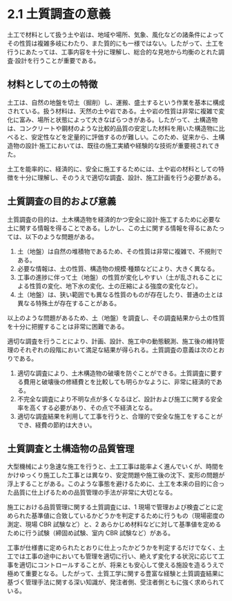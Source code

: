 # 2.1 土質調査の意義

土工で材料として扱う土や岩は、地域や場所、気象、風化などの諸条件によってその性質は複雑多岐にわたり、また質的にも一様ではない。したがって、土工を行うにあたっては、工事内容を十分に理解し、総合的な見地から均衡のとれた調査·設計を行うことが重要である。

## 材料としての土の特徴

土工は、自然の地盤を切土（掘削）し、運搬、盛土するという作業を基本に構成されている。扱う材料は、天然の土や岩である。土や岩の性質は非常に複雑で変化に富み、場所と状態によって大きなばらつきがある。したがって、土構造物は、コンクリートや鋼材のような比較的品質の安定した材料を用いた構造物に比べると、安定性などを定量的に評価するのが難しい。このため、従来から、土構造物の設計·施工においては、既往の施工実績や経験的な技術が重要視されてきた。

土工を能率的に、経済的に、安全に施工するためには、土や岩の材料としての特徴を十分に理解し、そのうえで適切な調査、設計、施工計画を行う必要がある。

## 土質調査の目的および意義

土質調査の目的は、土木構造物を経済的かつ安全に設計·施工するために必要な土に関する情報を得ることである。しかし、この土に関する情報を得るにあたっては、以下のような問題がある。

1. 土（地盤）は自然の堆積物であるため、その性質は非常に複雑で、不規則である。
2. 必要な情報は、土の性質、構造物の規模·種類などにより、大きく異なる。
3. 工事の進捗に伴って土（地盤）の性質が変化しやすい（土が乱されることによる性質の変化、地下水の変化、土の圧縮による強度の変化など）。
4. 土（地盤）は、狭い範囲でも異なる性質のものが存在したり、普通の土とは異なる特殊土が存在することがある。

以上のような問題があるため、土（地盤）を調査し、その調査結果から土の性質を十分に把握することは非常に困難である。

適切な調査を行うことにより、計画、設計、施工中の動態観測、施工後の維持管理のそれぞれの段階において満足な結果が得られる。土質調査の意義は次のとおりである。

1. 適切な調査により、土木構造物の破壊を防ぐことができる。土質調査に要する費用と破壊後の修繕費とを比較しても明らかなように、非常に経済的である。
2. 不完全な調査により不明な点が多くなるほど、設計および施工に関する安全率を高くする必要があり、その点で不経済となる。
3. 適切な調査結果を利用して工事を行うと、合理的で安全な施工をすることができ、経費の節約は大きい。

## 土質調査と土構造物の品質管理

大型機械により急速な施工を行うと、土工工事は能率よく進んでいくが、時間をかけゆっくり施工した工事とは異なり、安定問題や施工後の沈下、変形の問題が浮上することがある。このような事態を避けるために、土工を本来の目的に合った品質に仕上げるための品質管理の手法が非常に大切となる。

施工における品質管理に関する土質調査には、1 現場で管理および検査ごとに定められた基準値に合致しているかどうかを判定するために行うもの（現場密度の測定、現場 CBR 試験など）と、2 あらかじめ材料などに対して基準値を定めるために行う試験（締固め試験、室内 CBR 試験など）がある。

工事が仕様書に定められたとおりに仕上ったかどうかを判定するだけでなく、土工では工事の途中においても管理を適切に行い、絶えず変化する状況に応じて工事を適切にコントロールすることが、将来とも安心して使える施設を造るうえで極めて重要となる。したがって、土質工学に関する豊富な経験と土質調査結果に基づく管理手法に関する深い知識が、発注者側、受注者側ともに強く求められている。
